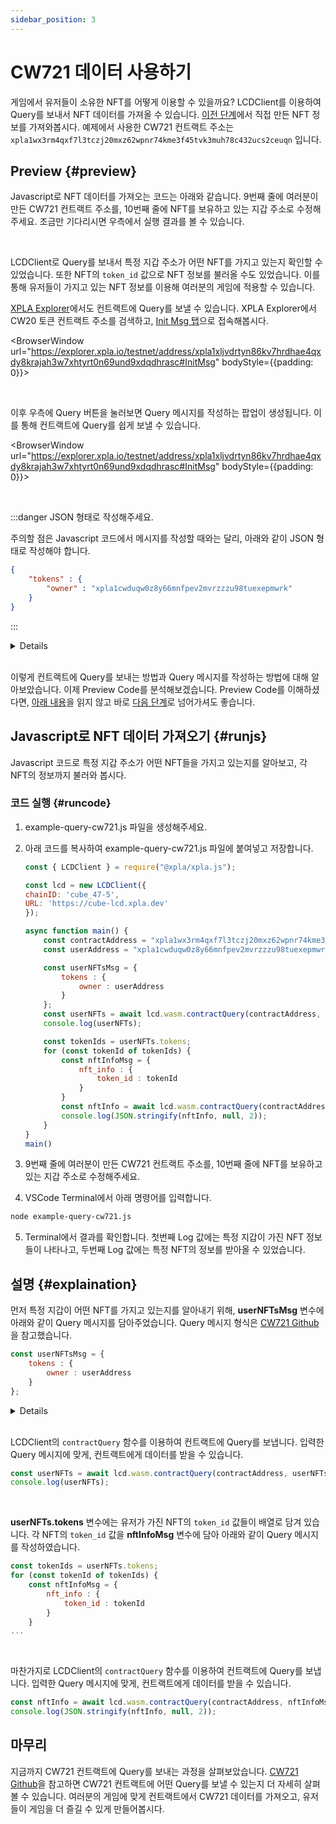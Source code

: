 ```yaml
---
sidebar_position: 3
---
```


# CW721 데이터 사용하기


게임에서 유저들이 소유한 NFT를 어떻게 이용할 수 있을까요? LCDClient를 이용하여 Query를 보내서 NFT 데이터를 가져올 수 있습니다. [이전 단계](/startlearning/tutorial/make-cw721/make-nft-vault)에서 직접 만든 NFT 정보를 가져와봅시다. 예제에서 사용한 CW721 컨트랙트 주소는 `xpla1wx3rm4qxf7l3tczj20mxz62wpnr74kme3f45tvk3muh78c432ucs2ceuqn` 입니다.

## Preview {#preview}

Javascript로 NFT 데이터를 가져오는 코드는 아래와 같습니다. 9번째 줄에 여러분이 만든 CW721 컨트랙트 주소를, 10번째 줄에 NFT를 보유하고 있는 지갑 주소로 수정해주세요. 조금만 기다리시면 우측에서 실행 결과를 볼 수 있습니다.

<Ex10 />

<br />

LCDClient로 Query를 보내서 특정 지갑 주소가 어떤 NFT를 가지고 있는지 확인할 수 있었습니다. 또한 NFT의 `token_id` 값으로 NFT 정보를 불러올 수도 있었습니다. 이를 통해 유저들이 가지고 있는 NFT 정보를 이용해 여러분의 게임에 적용할 수 있습니다.

[XPLA Explorer](https://explorer.xpla.io/)에서도 컨트랙트에 Query를 보낼 수 있습니다. XPLA Explorer에서 CW20 토큰 컨트랙트 주소를 검색하고, [Init Msg 탭](https://explorer.xpla.io/testnet/address/xpla1xljvdrtyn86kv7hrdhae4qxdy8krajah3w7xhtyrt0n69und9xdqdhrasc#InitMsg)으로 접속해봅시다. 

<BrowserWindow url="https://explorer.xpla.io/testnet/address/xpla1xljvdrtyn86kv7hrdhae4qxdy8krajah3w7xhtyrt0n69und9xdqdhrasc#InitMsg" bodyStyle={{padding: 0}}>
<div className="flex justify-center" style={{backgroundColor : 'hsl(240, 20%, 97%)', position : 'relative'}}>
    <VaultImgCard style={{zIndex : 1, maxWidth : "100%"}} imgSrc="/xpla-academy-dev/img/3-tutorial/2-make-cw721/query-cw721/explorer-initmsg.png" />
</div>
</BrowserWindow>

<br />

이후 우측에 Query 버튼을 눌러보면 Query 메시지를 작성하는 팝업이 생성됩니다. 이를 통해 컨트랙트에 Query를 쉽게 보낼 수 있습니다.

<BrowserWindow url="https://explorer.xpla.io/testnet/address/xpla1xljvdrtyn86kv7hrdhae4qxdy8krajah3w7xhtyrt0n69und9xdqdhrasc#InitMsg" bodyStyle={{padding: 0}}>
<div className="flex justify-center" style={{backgroundColor : 'hsl(240, 20%, 97%)', position : 'relative'}}>
    <VaultImgCard style={{zIndex : 1, maxWidth : "100%"}} imgSrc="/xpla-academy-dev/img/3-tutorial/2-make-cw721/query-cw721/query.png" />
</div>
</BrowserWindow>

<br />

:::danger JSON 형태로 작성해주세요.

주의할 점은 Javascript 코드에서 메시지를 작성할 때와는 달리, 아래와 같이 JSON 형태로 작성해야 합니다. 

```json
{
    "tokens" : {
        "owner" : "xpla1cwduqw0z8y66mnfpev2mvrzzzu98tuexepmwrk"
    }
}
```

:::

<Details summary="컨트랙트 Query 메시지는 어떤 형식으로 작성해야 하나요?">

[CW721 Github](https://github.com/CosmWasm/cw-nfts/blob/main/contracts/cw721-base/src/msg.rs#L77)에서 CW721 컨트랙트에 어떤 Query를 보낼 수 있는지 살펴볼 수 있습니다. 주의할 점은 QueryMsg에서 메시지 이름이 `Camel Case`로 적혀 있으나, 실제 Query를 보낼 때는 `Snake Case`로 보내야 합니다. parameter 항목은 코드 형식 그대로 입력합니다.

예를 들어 [CW721 Github](https://github.com/CosmWasm/cw-nfts/blob/main/contracts/cw721-base/src/msg.rs#L77)에서 **NftInfo**(line 126) 메시지를 살펴보겠습니다. 

```rust {7,12}
pub enum QueryMsg<Q: JsonSchema> {
    ...
    /// With MetaData Extension.
    /// Returns metadata about one particular token, based on *ERC721 Metadata JSON Schema*
    /// but directly from the contract
    #[returns(cw721::NftInfoResponse<Q>)]
    NftInfo { token_id: String },
```

NftInfo Query를 보낼 때는 `Camel Case`로 적혀 있는 **NftInfo**를 `Snake Case`로 바꾸어 **nft_info**로 입력해야 합니다. parameter 항목은 **{ token_id: String }** 이므로, 정보를 알고 싶은 NFT의 `token_id` 값을 String Type으로 입력하면 됩니다. 따라서 최종 Query 메시지 형태는 다음과 같습니다.

```js
{
    nft_info : {
        token_id : "token_id_myExampleNFT1"
    }
}
```

이를 참고하여 여러분의 컨트랙트에 다양한 Query를 보내보세요.
 
</Details>

<br/>

이렇게 컨트랙트에 Query를 보내는 방법과 Query 메시지를 작성하는 방법에 대해 알아보았습니다. 이제 Preview Code를 분석해보겠습니다. Preview Code를 이해하셨다면, [아래 내용](/startlearning/tutorial/make-cw721/query-cw721#runjs)을 읽지 않고 바로 [다음 단계](/startlearning/tutorial/deep-understand-xpla/local-network)로 넘어가셔도 좋습니다.

## Javascript로 NFT 데이터 가져오기 {#runjs}

Javascript 코드로 특정 지갑 주소가 어떤 NFT들을 가지고 있는지를 알아보고, 각 NFT의 정보까지 불러와 봅시다.

### 코드 실행 {#runcode}

1. example-query-cw721.js 파일을 생성해주세요.

2. 아래 코드를 복사하여 example-query-cw721.js 파일에 붙여넣고 저장합니다.

    ```js
    const { LCDClient } = require("@xpla/xpla.js");

    const lcd = new LCDClient({
    chainID: 'cube_47-5',
    URL: 'https://cube-lcd.xpla.dev'
    });

    async function main() {
        const contractAddress = "xpla1wx3rm4qxf7l3tczj20mxz62wpnr74kme3f45tvk3muh78c432ucs2ceuqn";
        const userAddress = "xpla1cwduqw0z8y66mnfpev2mvrzzzu98tuexepmwrk";

        const userNFTsMsg = {
            tokens : {
                owner : userAddress
            }
        };
        const userNFTs = await lcd.wasm.contractQuery(contractAddress, userNFTsMsg);
        console.log(userNFTs);

        const tokenIds = userNFTs.tokens;
        for (const tokenId of tokenIds) {
            const nftInfoMsg = {
                nft_info : {
                    token_id : tokenId
                }
            }
            const nftInfo = await lcd.wasm.contractQuery(contractAddress, nftInfoMsg);
            console.log(JSON.stringify(nftInfo, null, 2));
        }
    }
    main()
    ```

3. 9번째 줄에 여러분이 만든 CW721 컨트랙트 주소를, 10번째 줄에 NFT를 보유하고 있는 지갑 주소로 수정해주세요. 

4. VSCode Terminal에서 아래 명령어를 입력합니다.

  ```bash
  node example-query-cw721.js
  ```

5. Terminal에서 결과를 확인합니다. 첫번째 Log 값에는 특정 지갑이 가진 NFT 정보들이 나타나고, 두번째 Log 값에는 특정 NFT의 정보를 받아올 수 있었습니다.

## 설명 {#explaination}

먼저 특정 지갑이 어떤 NFT를 가지고 있는지를 알아내기 위해, **userNFTsMsg** 변수에 아래와 같이 Query 메시지를 담아주었습니다. Query 메시지 형식은 [CW721 Github](https://github.com/CosmWasm/cw-nfts/blob/main/contracts/cw721-base/src/msg.rs#L140)을 참고했습니다.

```js
const userNFTsMsg = {
    tokens : {
        owner : userAddress
    }
};
```

<Details summary="컨트랙트 Query 메시지는 어떤 형식으로 작성해야 하나요?">

[CW721 Github](https://github.com/CosmWasm/cw-nfts/blob/main/contracts/cw721-base/src/msg.rs#L77)에서 CW721 컨트랙트에 어떤 Query를 보낼 수 있는지 살펴볼 수 있습니다. 주의할 점은 QueryMsg에서 메시지 이름이 `Camel Case`로 적혀 있으나, 실제 Query를 보낼 때는 `Snake Case`로 보내야 합니다. parameter 항목은 코드 형식 그대로 입력합니다.

예를 들어 [CW721 Github](https://github.com/CosmWasm/cw-nfts/blob/main/contracts/cw721-base/src/msg.rs#L77)에서 **NftInfo**(line 126) 메시지를 살펴보겠습니다. 

```rust {7,12}
pub enum QueryMsg<Q: JsonSchema> {
    ...
    /// With MetaData Extension.
    /// Returns metadata about one particular token, based on *ERC721 Metadata JSON Schema*
    /// but directly from the contract
    #[returns(cw721::NftInfoResponse<Q>)]
    NftInfo { token_id: String },
```

NftInfo Query를 보낼 때는 `Camel Case`로 적혀 있는 **NftInfo**를 `Snake Case`로 바꾸어 **nft_info**로 입력해야 합니다. parameter 항목은 **{ token_id: String }** 이므로, 정보를 알고 싶은 NFT의 `token_id` 값을 String Type으로 입력하면 됩니다. 따라서 최종 Query 메시지 형태는 다음과 같습니다.

```js
{
    nft_info : {
        token_id : "token_id_myExampleNFT1"
    }
}
```

이를 참고하여 여러분의 컨트랙트에 다양한 Query를 보내보세요.
 
</Details>

<br/>

LCDClient의 `contractQuery` 함수를 이용하여 컨트랙트에 Query를 보냅니다. 입력한 Query 메시지에 맞게, 컨트랙트에게 데이터를 받을 수 있습니다. 

```js
const userNFTs = await lcd.wasm.contractQuery(contractAddress, userNFTsMsg);
console.log(userNFTs);
```

<br />

**userNFTs.tokens** 변수에는 유저가 가진 NFT의 `token_id` 값들이 배열로 담겨 있습니다. 각 NFT의 `token_id` 값을 **nftInfoMsg** 변수에 담아 아래와 같이 Query 메시지를 작성하였습니다.

```js {1,5}
const tokenIds = userNFTs.tokens;
for (const tokenId of tokenIds) {
    const nftInfoMsg = {
        nft_info : {
            token_id : tokenId
        }
    }
...
```

<br />

마찬가지로 LCDClient의 `contractQuery` 함수를 이용하여 컨트랙트에 Query를 보냅니다. 입력한 Query 메시지에 맞게, 컨트랙트에게 데이터를 받을 수 있습니다. 

```js
const nftInfo = await lcd.wasm.contractQuery(contractAddress, nftInfoMsg);
console.log(JSON.stringify(nftInfo, null, 2));
```

## 마무리

지금까지 CW721 컨트랙트에 Query를 보내는 과정을 살펴보았습니다. [CW721 Github](https://github.com/CosmWasm/cw-nfts/blob/main/contracts/cw721-base/src/msg.rs)을 참고하면 CW721 컨트랙트에 어떤 Query를 보낼 수 있는지 더 자세히 살펴볼 수 있습니다. 여러분의 게임에 맞게 컨트랙트에서 CW721 데이터를 가져오고, 유저들이 게임을 더 즐길 수 있게 만들어봅시다.

